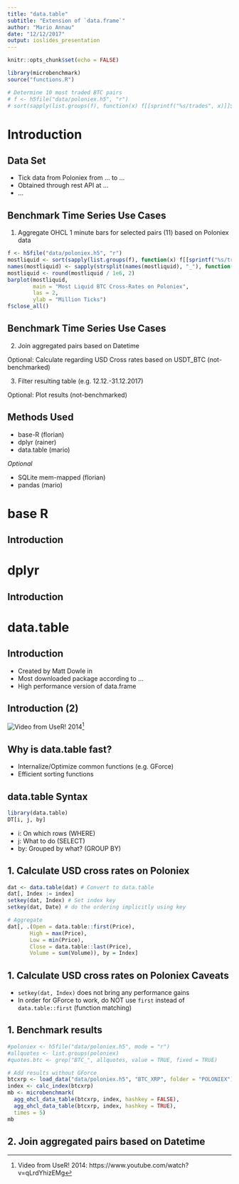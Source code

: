 ```yaml
---
title: "data.table"
subtitle: "Extension of `data.frame`"
author: "Mario Annau"
date: "12/12/2017"
output: ioslides_presentation
---
```


```r
knitr::opts_chunk$set(echo = FALSE)

library(microbenchmark)
source("functions.R")

# Determine 10 most traded BTC pairs
# f <- h5file("data/poloniex.h5", "r")
# sort(sapply(list.groups(f), function(x) f[[sprintf("%s/trades", x)]]$dims[1] ), decreasing = TRUE)[1:10]
```

# Introduction


## Data Set

<!-- TODO(mario) -->

- Tick data from Poloniex from ... to ...
- Obtained through rest API at ...
- ...

## Benchmark Time Series Use Cases

1. Aggregate OHCL 1 minute bars for selected pairs (11) based on Poloniex data

```r
f <- h5file("data/poloniex.h5", "r")
mostliquid <- sort(sapply(list.groups(f), function(x) f[[sprintf("%s/trades", x)]]$dims[1] ), decreasing = TRUE)[1:11]
names(mostliquid) <- sapply(strsplit(names(mostliquid), "_"), function(x) x[2])
mostliquid <- round(mostliquid / 1e6, 2)
barplot(mostliquid, 
        main = "Most Liquid BTC Cross-Rates on Poloniex", 
        las = 2, 
        ylab = "Million Ticks")
f$close_all()
```

## Benchmark Time Series Use Cases

2. Join aggregated pairs based on Datetime

Optional: Calculate regarding USD Cross rates based on USDT_BTC (not-benchmarked)

3. Filter resulting table (e.g. 12.12.-31.12.2017)

Optional: Plot results (not-benchmarked)


## Methods Used

- base-R (florian)
- dplyr (rainer)
- data.table (mario)

*Optional*

- SQLite mem-mapped (florian)
- pandas (mario)

# base R

## Introduction

<!-- TODO(florian) -->

# dplyr

## Introduction


<!-- TODO(rainer) -->

# data.table

## Introduction

- Created by Matt Dowle in 
- Most downloaded package according to ...
- High performance version of data.frame

## Introduction (2)

![Video from UseR! 2014](img/data_table_talk.png)[^1]

[^1]: Video from UseR! 2014: https://www.youtube.com/watch?v=qLrdYhizEMg


## Why is data.table fast?

- Internalize/Optimize common functions (e.g. GForce)
- Efficient sorting functions

## data.table Syntax

```r
library(data.table)
DT[i, j, by]
```

- i: On which rows (WHERE)
- j: What to do (SELECT)
- by: Grouped by what? (GROUP BY)


## 1. Calculate USD cross rates on Poloniex

```r
dat <- data.table(dat) # Convert to data.table
dat[, Index := index]
setkey(dat, Index) # Set index key
setkey(dat, Date) # do the ordering implicitly using key

# Aggregate
dat[, .(Open = data.table::first(Price), 
       High = max(Price), 
       Low = min(Price), 
       Close = data.table::last(Price), 
       Volume = sum(Volume)), by = Index]
```

## 1. Calculate USD cross rates on Poloniex Caveats

- `setkey(dat, Index)` does not bring any performance gains
- In order for GForce to work, do NOT use `first` instead of `data.table::first` (function matching)


## 1. Benchmark results

```r
#poloniex <- h5file("data/poloniex.h5", mode = "r")
#allquotes <- list.groups(poloniex)
#quotes.btc <- grep("BTC_", allquotes, value = TRUE, fixed = TRUE)

# Add results without GForce
btcxrp <- load_data("data/poloniex.h5", "BTC_XRP", folder = "POLONIEX")[[1]]
index <- calc_index(btcxrp)
mb <- microbenchmark(
  agg_ohcl_data_table(btcxrp, index, hashkey = FALSE), 
  agg_ohcl_data_table(btcxrp, index, hashkey = TRUE), 
  times = 5)
mb
```

## 2. Join aggregated pairs based on Datetime





<!--
quotes.usd <- grep("USDT_", allquotes, value = TRUE, fixed = TRUE)

ccy.usd <- sapply(strsplit(quotes.usd, "_"), function(x) x[2])
ccy.btc <- sapply(strsplit(quotes.btc, "_"), function(x) x[2])


kraken <- h5file("data/kraken.h5", mode = "r")



btcxrp <- load_data("data/poloniex.h5", "BTC_XRP", folder = "POLONIEX")[[1]]
index <- calc_index(btcxrp)
mb <- microbenchmark(
  agg_ohcl_base_r(btcxrp, index),
  agg_ohcl_dplyr(btcxrp, index),
  agg_ohcl_data_table(btcxrp, index), 
  times = 1)
knitr::kable(mb)

-->

